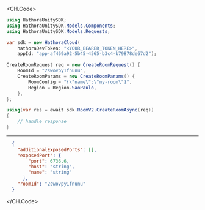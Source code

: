 
<CH.Code>
```csharp CreateRoom.cs
using HathoraUnitySDK;
using HathoraUnitySDK.Models.Components;
using HathoraUnitySDK.Models.Requests;

var sdk = new HathoraCloud(
    hathoraDevToken: "<YOUR_BEARER_TOKEN_HERE>",
    appId: "app-af469a92-5b45-4565-b3c4-b79878de67d2");

CreateRoomRequest req = new CreateRoomRequest() {
    RoomId = "2swovpy1fnunu",
    CreateRoomParams = new CreateRoomParams() {
        RoomConfig = "{\"name\":\"my-room\"}",
        Region = Region.SaoPaulo,
    },
};

using(var res = await sdk.RoomV2.CreateRoomAsync(req))
{
    // handle response
}
```
---

```json Example Response
  {
    "additionalExposedPorts": [],
    "exposedPort": {
        "port": 6736.6,
        "host": "string",
        "name": "string"
      },
    "roomId": "2swovpy1fnunu"
  }
```
</CH.Code>
